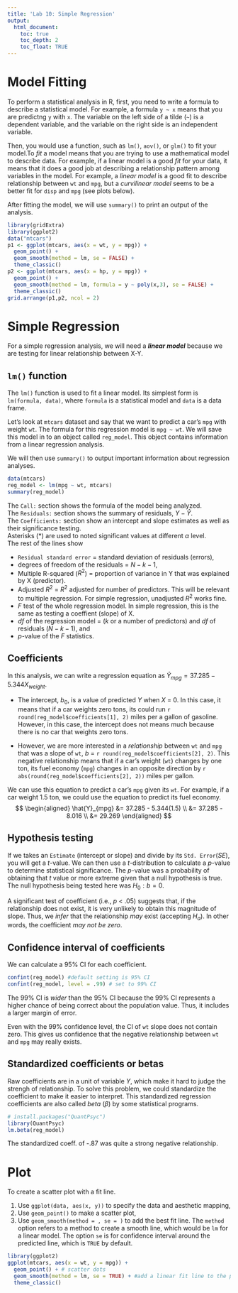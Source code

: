 ```yaml
---
title: 'Lab 10: Simple Regression'
output:
  html_document:
    toc: true
    toc_depth: 2
    toc_float: TRUE
---
```


# Model Fitting

To perform a statistical analysis in R, first, you need to write a formula to describe a statistical model. For example, a formula `y ~ x` means that you are predictng `y` with `x`. The variable on the left side of a tilde (`~`) is a dependent variable, and the variable on the right side is an independent variable. 

Then, you would use a function, such as `lm()`, `aov()`, or `glm()` to fit your model.To *fit* a model means that you are trying to use a mathematical model to describe data. For example, if a linear model is a good *fit* for your data, it means that it does a good job at describing a relationship pattern among variables in the model. For example, a *linear model* is a good fit to describe relationship between `wt` and `mpg`, but a *curvilinear model* seems to be a better fit for `disp` and `mpg` (see plots below). 

After fitting the model, we will use `summary()` to print an output of the analysis.
```r
library(gridExtra)
library(ggplot2)
data("mtcars")
p1 <- ggplot(mtcars, aes(x = wt, y = mpg)) +
  geom_point() + 
  geom_smooth(method = lm, se = FALSE) + 
  theme_classic()
p2 <- ggplot(mtcars, aes(x = hp, y = mpg)) +
  geom_point() + 
  geom_smooth(method = lm, formula = y ~ poly(x,3), se = FALSE) +
  theme_classic()
grid.arrange(p1,p2, ncol = 2)
```

# Simple Regression

For a simple regression analysis, we will need a ***linear model*** because we are testing for linear relationship between X-Y. 

## `lm()` function
The `lm()` function is used to fit a linear model. Its simplest form is `lm(formula, data)`, where `formula` is a statistical model and `data` is a data frame. 

Let's look at `mtcars` dataset and say that we want to predict a car's `mpg` with weight `wt`. The formula for this regression model is  `mpg ~ wt`. We will save this model in to an object called `reg_model`. This object contains information from a linear regression analysis. 

We will then use `summary()` to output important information about regression analyses.

```r
data(mtcars)
reg_model <- lm(mpg ~ wt, mtcars)
summary(reg_model)
```
The `Call:` section shows the formula of the model being analyzed.  
The `Residuals:` section shows the summary of residuals, $Y-\hat{Y}$.  
The `Coefficients:` section show an intercept and slope estimates as well as their significance testing.  
Asterisks (*) are used to noted significant values at different $\alpha$ level.  
The rest of the lines show 

* `Residual standard error` = standard deviation of residuals (errors), 
* degrees of freedom of the residuals = $N-k-1$,
* Multiple R-squared ($R^2$) = proportion of variance in Y that was explained by X (predictor). 
* Adjusted $R^2$ = $R^2$ adjusted for number of predictors. This will be relevant to multiple regression. For simple regression, unadjusted $R^2$ works fine. 
* *F* test of the whole regression model. In simple regression, this is the same as testing a coeffient (slope) of X.
* *df* of the regression model =  ($k$ or a number of predictors) and  *df* of residuals ($N-k-1$), and
* *p*-value of the *F* statistics. 

## Coefficients

In this analysis, we can write a regression equation as $\hat{Y}_{mpg} = 37.285 - 5.344X_{weight}$.

* The intercept, $b_0$, is a value of predicted *Y* when *X* = 0. In this case, it means that if a car weights zero tons, its could run `r round(reg_model$coefficients[1], 2)` miles per a gallon of gasoline. However, in this case, the intercept does not means much because there is no car that weights zero tons. 

* However, we are more interested in a *relationship* between `wt` and `mpg` that was a slope of `wt`, *b* = `r round(reg_model$coefficients[2], 2)`. This negative relationship means that if a car's weight (`wt`) changes by one ton, its fuel economy (`mpg`) changes in an opposite direction by `r abs(round(reg_model$coefficients[2], 2))` miles per gallon. 

We can use this equation to predict a car's `mpg` given its `wt`. For example, if a car weight 1.5 ton, we could use the equation to predict its fuel economy. 
$$ \begin{aligned}
\hat{Y}_{mpg} &= 37.285 - 5.344(1.5) \\
&= 37.285 - 8.016 \\
&= 29.269 
\end{aligned} $$

## Hypothesis testing
If we takes an `Estimate` (intercept or slope) and divide by its `Std. Error`(*SE*), you will get a *t*-value. We can then use a *t*-distribution to calculate a *p*-value to determine statistical significance. The *p*-value was a probability of obtaining that *t* value or more extreme given that a null hypothesis is true. The null hypothesis being tested here was $H_0 : b = 0$. 

A significant test of coefficient (i.e., *p* < .05) suggests that, if the relationship does not exist, it is very unlikely to obtain this magnitude of slope. Thus, we *infer* that the relationship *may* exist (accepting $H_a$). In other words, the coefficient *may not be zero*. 

## Confidence interval of coefficients
We can calculate a 95% CI for each coefficient. 
```r
confint(reg_model) #default setting is 95% CI
confint(reg_model, level = .99) # set to 99% CI
```
The 99% CI is *wider* than the 95% CI because the 99% CI represents a higher chance of being correct about the population value. Thus, it includes a larger margin of error. 

Even with the 99% confidence level, the CI of `wt` slope does not contain zero. This gives us confidence that the negative relationship between `wt` and `mpg` may really exists. 


## Standardized coefficients or betas
Raw coefficients are in a unit of variable *Y*, which make it hard to judge the strengh of relationship. To solve this problem, we could standardize the coefficient to make it easier to interpret. This standardized regression coefficients are also called *beta* ($\beta$) by some statistical programs. 
```r
# install.packages("QuantPsyc")
library(QuantPsyc)
lm.beta(reg_model)
```
The standardized coeff. of -.87 was quite a strong negative relationship. 

# Plot
To create a scatter plot with a fit line.

1. Use `ggplot(data, aes(x, y))` to specify the data and aesthetic mapping,
2. Use `geom_point()` to make a scatter plot,
3. Use `geom_smooth(method = , se = )` to add the best fit line. The `method` option refers to a method to create a smooth line, which would be `lm` for a linear model. The option `se` is for confidence interval around the predicted line, which is `TRUE` by default. 
```r
library(ggplot2)
ggplot(mtcars, aes(x = wt, y = mpg)) +
  geom_point() + # scatter dots
  geom_smooth(method = lm, se = TRUE) + #add a linear fit line to the previous plot
  theme_classic()
```

